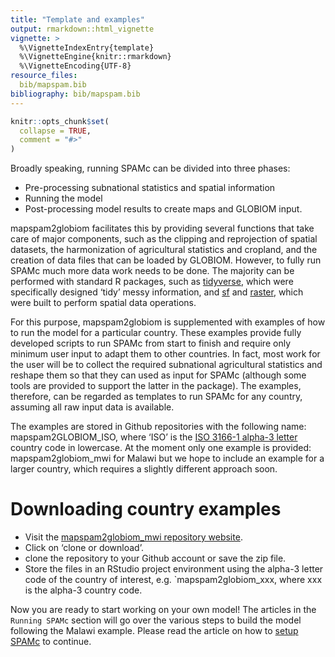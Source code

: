 ```yaml
---
title: "Template and examples"
output: rmarkdown::html_vignette
vignette: >
  %\VignetteIndexEntry{template}
  %\VignetteEngine{knitr::rmarkdown}
  %\VignetteEncoding{UTF-8}
resource_files:
  bib/mapspam.bib
bibliography: bib/mapspam.bib
---
```


```r
knitr::opts_chunk$set(
  collapse = TRUE,
  comment = "#>"
)
```

Broadly speaking, running SPAMc can be divided into three phases:

- Pre-processing subnational statistics and spatial information
- Running the model
- Post-processing model results to create maps and GLOBIOM input.

mapspam2globiom facilitates this by providing several functions that take care of major components, such as the clipping and reprojection of spatial datasets, the harmonization of agricultural statistics and cropland, and the creation of data files that can be loaded by GLOBIOM. However, to fully run SPAMc much more data work needs to be done. The majority can be performed with standard R packages, such as [tidyverse](https://cran.r-project.org/web/packages/tidyverse/index.html), which were specifically designed 'tidy' messy information, and [sf](https://cran.r-project.org/web/packages/sf/index.html) and [raster](https://cran.r-project.org/web/packages/raster/index.html), which were built to perform spatial data operations. 

For this purpose, mapspam2globiom is supplemented with examples of how to run the model for a particular country. These examples provide fully developed scripts to run SPAMc from start to finish and require only minimum user input to adapt them to other countries. In fact, most work for the user will be to collect the required subnational agricultural statistics and reshape them so that they can used as input for SPAMc (although some tools are provided to support the latter in the package). The examples, therefore, can be regarded as templates to run SPAMc for any country, assuming all raw input data is available. 

The examples are stored in Github repositories with the following name: mapspam2GLOBIOM_ISO, where 'ISO' is the [ISO 3166-1 alpha-3 letter](https://en.wikipedia.org/wiki/ISO_3166-1_alpha-3) country code in lowercase. At the moment only one example is provided: mapspam2globiom_mwi for Malawi but we hope to include an example for a larger country, which requires a slightly different approach soon.


# Downloading country examples

- Visit the [mapspam2globiom_mwi repository website](https://github.com/iiasa/mapspam2globiom_mwi).
- Click on 'clone or download'.
- clone the repository to your Github account or save the zip file.
- Store the files in an RStudio project environment using the alpha-3 letter code of the country of interest, e.g. `mapspam2globiom_xxx, where xxx is the alpha-3 country code.

Now you are ready to start working on your own model! The articles in the `Running SPAMc` section will go over the various steps to build the model following the Malawi example. Please read the article on how to [setup SPAMc](setup.html) to continue.

